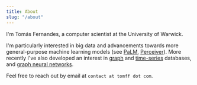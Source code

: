 ```yaml
---
title: About
slug: "/about"
---
```


I'm Tomás Fernandes, a computer scientist at the University of Warwick.

I'm particularly interested in big data and advancements towards more general-purpose machine learning models (see [PaLM](https://ai.googleblog.com/2022/04/pathways-language-model-palm-scaling-to.html), [Perceiver](https://www.deepmind.com/blog/building-architectures-that-can-handle-the-worlds-data)).
More recently I've also developed an interest in [graph](https://neo4j.com/) and [time-series](https://www.timescale.com/) databases, and [graph neural networks](https://distill.pub/2021/gnn-intro/).

Feel free to reach out by email at `contact at tomff dot com`.